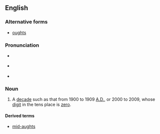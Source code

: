 ==English==

===Alternative forms===
* [[oughts]]

===Pronunciation===
* {{a|Canada}} {{IPA|/ɒːts/}}
* {{a|UK}} {{IPA|/ɔːts/}}
* {{a|US}} {{IPA|/ɑːts/}}

===Noun===
{{infl|en|noun|g=p}}

# A [[decade]] such as that from 1900 to 1909 [[AD|A.D.]], or 2000 to 2009, whose [[digit]] in the tens place is [[zero]].

====Derived terms====
* [[mid-aughts]]